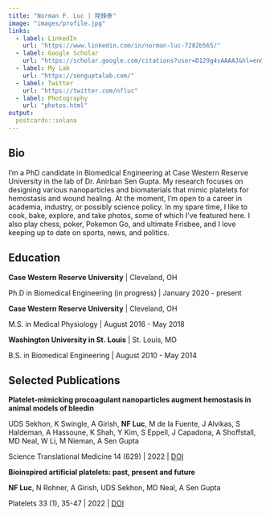 ---
title: "Norman F. Luc | 陸鋒泰"
image: "images/profile.jpg"
links:
  - label: LinkedIn
    url: "https://www.linkedin.com/in/norman-luc-7282b565/"
  - label: Google Scholar
    url: "https://scholar.google.com/citations?user=D129g4sAAAAJ&hl=en&oi=ao"
  - label: My Lab
    url: "https://senguptalab.com/"
  - label: Twitter
    url: "https://twitter.com/nfluc"
  - label: Photography
    url: "photos.html" 
output:
  postcards::solana
---
 
## Bio

I'm a PhD candidate in Biomedical Engineering at Case Western Reserve University in the lab of Dr. Anirban Sen Gupta. My research focuses on designing various nanoparticles and biomaterials that mimic platelets for hemostasis and wound healing. At the moment, I'm open to a career in academia, industry, or possibly science policy. In my spare time, I like to cook, bake, explore, and take photos, some of which I've featured here. I also play chess, poker, Pokemon Go, and ultimate Frisbee, and I love keeping up to date on sports, news, and politics.

## Education

**Case Western Reserve University** | Cleveland, OH

Ph.D in Biomedical Engineering (in progress) | January 2020 - present

**Case Western Reserve University** | Cleveland, OH

M.S. in Medical Physiology | August 2016 - May 2018

**Washington University in St. Louis** | St. Louis, MO

B.S. in Biomedical Engineering | August 2010 - May 2014

## Selected Publications

**Platelet-mimicking procoagulant nanoparticles augment hemostasis in animal models of bleedin**

UDS Sekhon, K Swingle, A Girish, **NF Luc**, M de la Fuente, J Alvikas, S Haldeman, A Hassoune, K Shah, Y Kim, S Eppell, J Capadona, A Shoffstall, MD Neal, W Li, M Nieman, A Sen Gupta

Science Translational Medicine 14 (629) | 2022 | [DOI](https://doi.org/10.1126/scitranslmed.abb8975)

**Bioinspired artificial platelets: past, present and future**

**NF Luc**, N Rohner, A Girish, UDS Sekhon, MD Neal, A Sen Gupta

Platelets 33 (1), 35-47 | 2022 | [DOI](https://doi.org/10.1080/09537104.2021.1967916)


